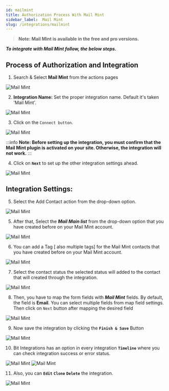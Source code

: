 ```yaml
---
id: mailmint
title: Authorization Process With Mail Mint
sidebar_label:  Mail Mint
slug: /integrations/mailmint
---
```


> **Note: Mail Mint is available in the free and pro versions.**

***To integrate with Mail Mint follow, the below steps.***


## Process of Authorization and Integration

1.	Search & Select **Mail Mint** from the actions pages
 <Image src="actions/mail-mint/select-mail-mint" alt="Mail Mint" w="1020" h="350" />

2. **Integration Name:** Set the proper integration name. Default it's taken 'Mail Mint'.
 <Image src="actions/mail-mint/integration-name" alt="Mail Mint" w="1020" h="350" />

3.	Click on the `Connect button`. 

 <Image src="actions/mail-mint/connect" alt="Mail Mint" w="1020" h="350" />

:::info
 **Note: Before setting up the integration, you must confirm that the Mail Mint plugin is activated on your site. Otherwise, the integration will not work.**
:::

4. Click on **`Next`** to set up the other integration settings ahead.

 <Image src="actions/mail-mint/next" alt="Mail Mint" w="1020" h="350" />


## Integration Settings:

5. Select the Add Contact action from the drop-down option.
 <Image src="actions/mail-mint/select-action" alt="Mail Mint" w="1020" h="350" />


5. After that, Select the ***Mail Main list*** from the drop-down option that you have created before on your Mail Mint account.
 <Image src="actions/mail-mint/select-list" alt="Mail Mint" w="1020" h="350" />

6. You can add a Tag [ also multiple tags] for the Mail Mint contacts that you have created before on your Mail Mint account.
 <Image src="actions/mail-mint/select-tag" alt="Mail Mint" w="1020" h="350" />

7. Select the contact status the selected status will added to the contact that will created through the integration.
 <Image src="actions/mail-mint/select-list" alt="Mail Mint" w="1020" h="350" />

8. Then, you have to map the form fields with ***Mail Mint*** fields. By default, the field is **Email**. You can select multiple fields from map field settings.  Then click on `Next` button after mapping the desired  field

 <Image src="actions/mail-mint/field-mapping" alt="Mail Mint" w="1020" h="350" />

9. Now save the integration by clicking the **`Finish & Save`** Button

 <Image src="actions/mail-mint/finish-save" alt="Mail Mint" w="1020" h="350" />

10. Bit Integrations has an option in every integration **`Timeline`** where you can check integration success or error status.
 <Image src="actions/mail-mint/timeline" alt="Mail Mint" w="1020" h="350" />
 <Image src="actions/mail-mint/integration-log" alt="Mail Mint" w="1020" h="350" />

11. Also, you can **`Edit`** **`Clone`** **`Delete`** the integration.

 <Image src="actions/mail-mint/edit-clone-delete" alt="Mail Mint" w="1020" h="350" />


<Feedback/>